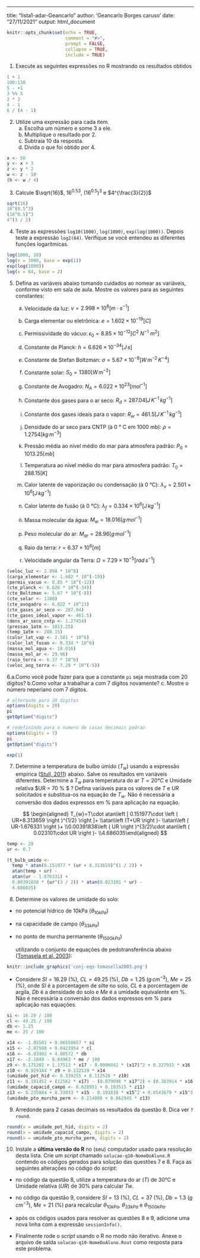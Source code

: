 ---
title: "lista1-adar-Geancarlo"
author: 'Geancarlo Borges caruso'
date: "27/11/2021"
output: html_document


```r
knitr::opts_chunk$set(echo = TRUE,
                      comment = "#>",
                      prompt = FALSE, 
                      collapse = TRUE, 
                      include = TRUE)
```

1. Execute as seguintes expressões no R mostrando os resultados obtidos

```r
1 + 1
100:130
5 - +1
3 %% 5
2 * 3
4 - 1
6 / (4 - 1)
```

2. Utilize uma expressão para cada item. 
     a. Escolha um número e some 3 a ele.
     b. Multiplique o resultado por 2.
     c. Subtraia 10 da resposta.
     d. Divida o que foi obtido por 4.

```r

x <- 50
y <- x + 3
z <- y * 2
w <- z - 10
(h <- w / 4)

```
3. Calcule $\sqrt{16}$, ${16^{0.5}}^{3}$, ${(16^{0.5})}^{3}$ e $4^{\frac{3}{2}}$ 

```r

sqrt(16)
16^(0.5^3)
(16^0.5)^3
4^(3 / 2)

```
4. Teste as expressões `log10(1000)`, `log(1000)`, `exp(log(1000))`. Depois teste 
a expressão `log2(64)`. Verifique se você entendeu as diferentes funções logarítmicas.

```r

log(1000, 10)
log(x = 1000, base = exp(1))
exp(log(1000))
log(x = 64, base = 2)

```

5. Defina as variáveis abaixo tomando cuidados ao nomear as variáveis, conforme 
visto em sala de aula. Mostre os valores para as seguintes constantes:

    a. Velocidade da luz: $v=2.998\times 10^8\left [ m\cdot s^{-1} \right ]$ 

    b. Carga elementar ou eletrônica: $e = 1.602 \times 10^{-19} \left[C\right]$

    c. Permissividade do vácuo: $\epsilon_{0} = 8.85 \times 10^{-12} \left[C^{2} \ N^{-1} \ m^{2}\right]$
    
    d. Constante de Planck: $h=6.626 \times 10^{-34} \left[J \, s\right]$
    
    e. Constante de Stefan Boltzman: $\sigma = 5.67 \times 10^{-8} \left[W \, m^{-2} \, K^{-4}\right]$    
    f. Constante solar: $S_{0} = 1380 \left[W \, m^{-2}\right]$

    g. Constante de Avogadro: $N_{A} = 6.022 \times 10^{23} \left[mol^{-1}\right]$

    h. Constante dos gases para o ar seco: $R_{d} = 287.04 \left[J \, K^{-1} \, kg^{-1}\right]$
    
    i. Constante dos gases ideais para o vapor: $R_{w} = 461.5 \left[J \, K^{-1} \, kg^{-1}\right]$

    j. Densidade do ar seco para CNTP (à 0 ° C em 1000 mb): $\rho=1.2754 \left[kg \, m^{-3}\right]$

    k. Pressão média ao nível médio do mar para atmosfera padrão: $P_{0}=1013.25 \left[mb\right]$
    
    l. Temperatura ao nível médio do mar para atmosfera padrão: $T_{0}=288.15 \left[K\right]$
    
    m. Calor latente de vaporização ou condensação (à 0 °C): $\lambda_{v} =  2.501 \times 10^{6}\left[J \, kg^{-1}\right]$
    
    n. Calor latente de fusão (à 0 °C): $\lambda_{f} =  0.334 \times 10^{6}\left[J \, kg^{-1}\right]$
    
    o. Massa molecular da água: $M_w = 18.016 \left[g \, mol^{-1}\right]$
    
    p. Peso molecular do ar: $M_{ar} = 28.96 \left[g \, mol^{-1}\right]$

    q. Raio da terra: $r = 6.37 \times 10^{6} \left[m\right]$
    
    r. Velocidade angular da Terra: $\Omega=7.29 \times 10^{-5} \left[rad \, s^{-1}\right]$
    
```r

(veloc_luz <- 2.998 * 10^8)
(carga_elementar <- 1.602 * 10^(-19))
(permis_vacuo <- 8.85 * 10^(-12))
(cte_planck <- 6.626 * 10^(-34))
(cte_Boltzman <- 5.67 * 10^(-8))
(cte_solar <- 1380)
(cte_avogadro <- 6.022 * 10^23)
(cte_gases_ar_seco <- 287.04)
(cte_gases_ideal_vapor <- 461.5)
(dens_ar_seco_cntp <- 1.27454)
(pressao_1atm <- 1013.25)
(temp_1atm <- 288.15)
(calor_lat_vap <- 2.501 * 10^6)
(calor_lat_fusao <- 0.334 * 10^6)
(massa_mol_agua <- 18.016)
(massa_mol_ar <- 29.96)
(raio_terra <- 6.37 * 10^6)
(veloc_ang_terra <- 7.29 * 10^(-5))

```

6.a.Como você pode fazer para que a constante `pi` seja mostrada com 20 dígitos?
b.Como voltar a trabalhar a com 7 dígitos novamente? 
c. Mostre o número neperiano com 7 dígitos.

```r

# alterando para 20 digitos
options(digits = 20)
pi
getOption("digits")

# redefinindo para o numero de casas decimais padrao
options(digits = 7)
pi
getOption("digits")

exp(1)

```

7. Determine a temperatura de bulbo úmido ($T_{w}$) usando a expressão empírica 
([Stull, 2011](http://journals.ametsoc.org/doi/abs/10.1175/JAMC-D-11-0143.1])) 
abaixo. Salve os resultados em variáveis diferentes. Determine a $T_{w}$  para 
temperatura do ar $T = 20°C$  e Umidade relativa $UR = 70 \% $ ? Defina variáveis 
para os valores de $T$ e $UR$ solicitados e substitua-os na equação de $T_{w}$. 
Não é necessária a conversão dos dados expressos em % para aplicação na equação. 

$$
\begin{aligned} T_{w}=T\cdot atan\left [ 0.151977\cdot \left ( UR+8.313659 \right )^{1/2} \right ]+ 
\\atan\left (T+UR \right )-
\\atan\left ( UR-1.676331 \right )+
\\0.00391838\left ( UR \right )^{3/2}\cdot atan\left ( 0.023101\cdot UR \right )-
\\4.686035\end{aligned}
$$
```r

temp <- 20
ur <- 0.7

(t_bulb_umido <-
  temp * atan(0.151977 * (ur + 8.313659)^(1 / 2)) +
  atan(temp + ur) -
  atan(ur - 1.676331) +
  0.00391838 * (ur^(3 / 2)) * atan(0.023101 * ur) -
  4.686035)

```

8. Determine os valores de umidade do solo:

 - no potencial hídrico de 10kPa ($\theta_{10kPa}$)
 - na capacidade de campo ($\theta_{33kPa}$)
 - no ponto de murcha permanente ($\theta_{1500kPa}$)
 
    utilizando o conjunto de equações de pedotransferência abaixo ([Tomasela et al. 2003](https://dl.sciencesocieties.org/publications/sssaj/abstracts/67/4/1085)):

```r
knitr::include_graphics('conj-eqs-tomasella2003.png')
```

 - Considere $SI = 16.29$ (%), $CL =  49.25$ (%), $Db = 1.25$ ($g \, cm^{-3}$), $Me = 25$ (%), 
 onde $SI$ é a porcentagem de silte no solo, $CL$ é a porcentagem de argila, $Db$ 
 é a densidade do solo e $Me$ é a umidade equivalente em %. Não é necessária a 
 conversão dos dados expressos em % para aplicação nas equações.

```r

si <- 16.29 / 100
cl <- 49.25 / 100
db <- 1.25
me <- 25 / 100

x14 <- -1.05501 + 0.06550857 * si
x15 <- -2.07588 + 0.0423954 * cl
x16 <- -6.03402 + 4.80572 * db
x17 <- -2.1849 - 8.84963 * me / 100
z9 <- 0.175202 + 1.17513 * x17 - 0.0996042 * (x17)^2 + 0.327915 * x16 - 0.0758657 * (x16)^2
z10 <- 0.929344 * z9 + 0.132519 * x14
(umidade_pot_hid <- 0.339255 + 0.112526 * z10)
z11 <- 0.191452 + (12562 * x17) - (0.079098 * x17^2) + (0.383914 * x16) + (0.152095 * x17 * x16)
(umidade_capacid_campo <- 0.028951 + 0.103515 * z11)
z13 <- 0.235084 + 0.33033 * x15 - 0.191838 * x15^2 + 0.0543679 * x15^3 + 0.977685 * x17 + 0.304174 * x15 * x17 - 0.218857 * x17^2 - 0.164373 * x15 * (x17^2) + 0.0415057 * x17^3 + 0.373361 * x16 + 0.0811961 * x17 * x16 - 0.0768087 * x15 * x17 * x16
(umidade_pto_murcha_perm <- 0.214008 + 0.862945 * z13)

```

9. Arredonde para 2 casas decimais os resultados da questão 8. Dica ver `?round`.

```r

round(x = umidade_pot_hid, digits = 2)
round(x = umidade_capacid_campo, digits = 2)
round(x = umidade_pto_murcha_perm, digits = 2)

```
10. Instale a **última versão do R** no (seu) computador usado para resolução desta lista. Crie um *script* chamado `solucao-q10-NomeDoAluno.R` contendo os códigos gerados para solução das questões 7 e 8. Faça as seguintes alterações no código do *script*:

 - no código da questão 8, utilize a temperatura do ar ($T$) de 30°C e Umidade relativa ($UR$) de 30% para calcular $Tw$.

 - no código da questão 9, considere $SI = 13$ (%), $CL =  37$ (%), $Db = 1.3$ ($g \, cm^{-3}$), $Me = 21$ (%) para recalcular  $\theta_{10kPa}$, $\theta_{33kPa}$ e $\theta_{1500kPa}$. 

- após os códigos usados para resolver as questões 8 e 9, adicione uma nova linha com a expressão `sessionInfo()`.

 - Finalmente rode o *script* usando o R no modo não iterativo. Anexe o arquivo de saída `solucao-q10-NomeDoAluno.Rout` como resposta para este problema.
